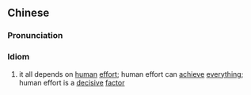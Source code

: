 {{also|事在人为}}
==Chinese==
{{zh-forms|s=事在人为|type=112}}

===Pronunciation===
{{zh-pron
|m=shìzàirénwéi
|c=si6 zoi6 jan4 wai4
|cat=cy
}}

===Idiom===
{{zh-idiom}}

# it all depends on [[human]] [[effort]]; human effort can [[achieve]] [[everything]]; human effort is a [[decisive]] [[factor]]
